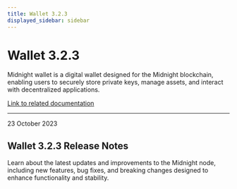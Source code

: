 ```yaml
---
title: Wallet 3.2.3
displayed_sidebar: sidebar
---
```


# Wallet 3.2.3

Midnight wallet is a digital wallet designed for the Midnight blockchain, enabling users to securely store private keys, manage assets, and interact with decentralized applications.

[Link to related documentation](../../learn/introduction/wallets)

---

<div 
  style={{
    marginTop: '0',
    fontSize: '1rem',
    fontWeight: 'normal',
    marginBottom: '0.5rem'
  }}
>
  23 October 2023
</div>

## Wallet 3.2.3 Release Notes

Learn about the latest updates and improvements to the Midnight node, including new features, bug fixes, and breaking changes designed to enhance functionality and stability.
